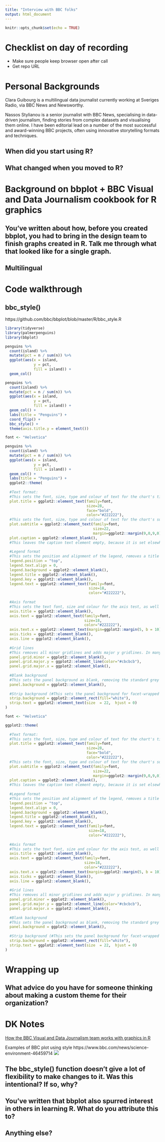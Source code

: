 ```yaml
---
title: "Interview with BBC folks"
output: html_document
---
```


```r
knitr::opts_chunk$set(echo = TRUE)
```

# Checklist on day of recording

- Make sure people keep browser open after call
- Get repo URL

# Personal Backgrounds

Clara Guibourg is a multilingual data journalist currently working at Sveriges Radio, via BBC News and Newsworthy. 

Nassos Stylianou is a senior journalist with BBC News, specialising in data-driven journalism, finding stories from complex datasets and visualising them online. I have been editorial lead on a number of the most successful and award-winning BBC projects, often using innovative storytelling formats and techniques.


## When did you start using R?

## What changed when you moved to R? 

# Background on bbplot + BBC Visual and Data Journalism cookbook for R graphics

## You've written about how, before you created bbplot, you had to bring in the design team to finish graphs created in R. Talk me through what that looked like for a single graph. 

## Multilingual

# Code walkthrough

## bbc_style()

https://github.com/bbc/bbplot/blob/master/R/bbc_style.R

```r
library(tidyverse)
library(palmerpenguins)
library(bbplot)

penguins %>% 
  count(island) %>% 
  mutate(pct = n / sum(n)) %>% 
  ggplot(aes(x = island,
             y = pct,
             fill = island)) +
  geom_col() 
```

```r
penguins %>% 
  count(island) %>% 
  mutate(pct = n / sum(n)) %>% 
  ggplot(aes(x = island,
             y = pct,
             fill = island)) +
  geom_col() +
  labs(title = "Penguins") +
  coord_flip() +
  bbc_style() +
  theme(axis.title.y = element_text())
```

```r
font <- "Helvetica"

penguins %>% 
  count(island) %>% 
  mutate(pct = n / sum(n)) %>% 
  ggplot(aes(x = island,
             y = pct,
             fill = island)) +
  geom_col() +
  labs(title = "Penguins") +
  ggplot2::theme(
  
  #Text format:
  #This sets the font, size, type and colour of text for the chart's title
  plot.title = ggplot2::element_text(family=font,
                                     size=28,
                                     face="bold",
                                     color="#222222"),
  #This sets the font, size, type and colour of text for the chart's subtitle, as well as setting a margin between the title and the subtitle
  plot.subtitle = ggplot2::element_text(family=font,
                                        size=22,
                                        margin=ggplot2::margin(9,0,9,0)),
  plot.caption = ggplot2::element_blank(),
  #This leaves the caption text element empty, because it is set elsewhere in the finalise plot function
  
  #Legend format
  #This sets the position and alignment of the legend, removes a title and backround for it and sets the requirements for any text within the legend. The legend may often need some more manual tweaking when it comes to its exact position based on the plot coordinates.
  legend.position = "top",
  legend.text.align = 0,
  legend.background = ggplot2::element_blank(),
  legend.title = ggplot2::element_blank(),
  legend.key = ggplot2::element_blank(),
  legend.text = ggplot2::element_text(family=font,
                                      size=18,
                                      color="#222222"),
  
  #Axis format
  #This sets the text font, size and colour for the axis test, as well as setting the margins and removes lines and ticks. In some cases, axis lines and axis ticks are things we would want to have in the chart - the cookbook shows examples of how to do so.
  axis.title = ggplot2::element_blank(),
  axis.text = ggplot2::element_text(family=font,
                                    size=18,
                                    color="#222222"),
  axis.text.x = ggplot2::element_text(margin=ggplot2::margin(5, b = 10)),
  axis.ticks = ggplot2::element_blank(),
  axis.line = ggplot2::element_blank(),
  
  #Grid lines
  #This removes all minor gridlines and adds major y gridlines. In many cases you will want to change this to remove y gridlines and add x gridlines. The cookbook shows you examples for doing so
  panel.grid.minor = ggplot2::element_blank(),
  panel.grid.major.y = ggplot2::element_line(color="#cbcbcb"),
  panel.grid.major.x = ggplot2::element_blank(),
  
  #Blank background
  #This sets the panel background as blank, removing the standard grey ggplot background colour from the plot
  panel.background = ggplot2::element_blank(),
  
  #Strip background (#This sets the panel background for facet-wrapped plots to white, removing the standard grey ggplot background colour and sets the title size of the facet-wrap title to font size 22)
  strip.background = ggplot2::element_rect(fill="white"),
  strip.text = ggplot2::element_text(size  = 22,  hjust = 0)
)
```




```r
font <- "Helvetica"

ggplot2::theme(
  
  #Text format:
  #This sets the font, size, type and colour of text for the chart's title
  plot.title = ggplot2::element_text(family=font,
                                     size=28,
                                     face="bold",
                                     color="#222222"),
  #This sets the font, size, type and colour of text for the chart's subtitle, as well as setting a margin between the title and the subtitle
  plot.subtitle = ggplot2::element_text(family=font,
                                        size=22,
                                        margin=ggplot2::margin(9,0,9,0)),
  plot.caption = ggplot2::element_blank(),
  #This leaves the caption text element empty, because it is set elsewhere in the finalise plot function
  
  #Legend format
  #This sets the position and alignment of the legend, removes a title and backround for it and sets the requirements for any text within the legend. The legend may often need some more manual tweaking when it comes to its exact position based on the plot coordinates.
  legend.position = "top",
  legend.text.align = 0,
  legend.background = ggplot2::element_blank(),
  legend.title = ggplot2::element_blank(),
  legend.key = ggplot2::element_blank(),
  legend.text = ggplot2::element_text(family=font,
                                      size=18,
                                      color="#222222"),
  
  #Axis format
  #This sets the text font, size and colour for the axis test, as well as setting the margins and removes lines and ticks. In some cases, axis lines and axis ticks are things we would want to have in the chart - the cookbook shows examples of how to do so.
  axis.title = ggplot2::element_blank(),
  axis.text = ggplot2::element_text(family=font,
                                    size=18,
                                    color="#222222"),
  axis.text.x = ggplot2::element_text(margin=ggplot2::margin(5, b = 10)),
  axis.ticks = ggplot2::element_blank(),
  axis.line = ggplot2::element_blank(),
  
  #Grid lines
  #This removes all minor gridlines and adds major y gridlines. In many cases you will want to change this to remove y gridlines and add x gridlines. The cookbook shows you examples for doing so
  panel.grid.minor = ggplot2::element_blank(),
  panel.grid.major.y = ggplot2::element_line(color="#cbcbcb"),
  panel.grid.major.x = ggplot2::element_blank(),
  
  #Blank background
  #This sets the panel background as blank, removing the standard grey ggplot background colour from the plot
  panel.background = ggplot2::element_blank(),
  
  #Strip background (#This sets the panel background for facet-wrapped plots to white, removing the standard grey ggplot background colour and sets the title size of the facet-wrap title to font size 22)
  strip.background = ggplot2::element_rect(fill="white"),
  strip.text = ggplot2::element_text(size  = 22,  hjust = 0)
)
```



# Wrapping up

## What advice do you have for someone thinking about making a custom theme for their organization? 

# DK Notes

[How the BBC Visual and Data Journalism team works with graphics in R](https://medium.com/bbc-visual-and-data-journalism/how-the-bbc-visual-and-data-journalism-team-works-with-graphics-in-r-ed0b35693535)

Examples of BBC plot using style
https://www.bbc.com/news/science-environment-46459714
![](https://ichef.bbci.co.uk/news/976/cpsprodpb/82BA/production/_121266433_beef_by_region_ws_640x3-nc.png)

## The bbc_style() function doesn't give a lot of flexibility to make changes to it. Was this intentional? If so, why?

## You've written that bbplot also spurred interest in others in learning R. What do you attribute this to? 

## Anything else?